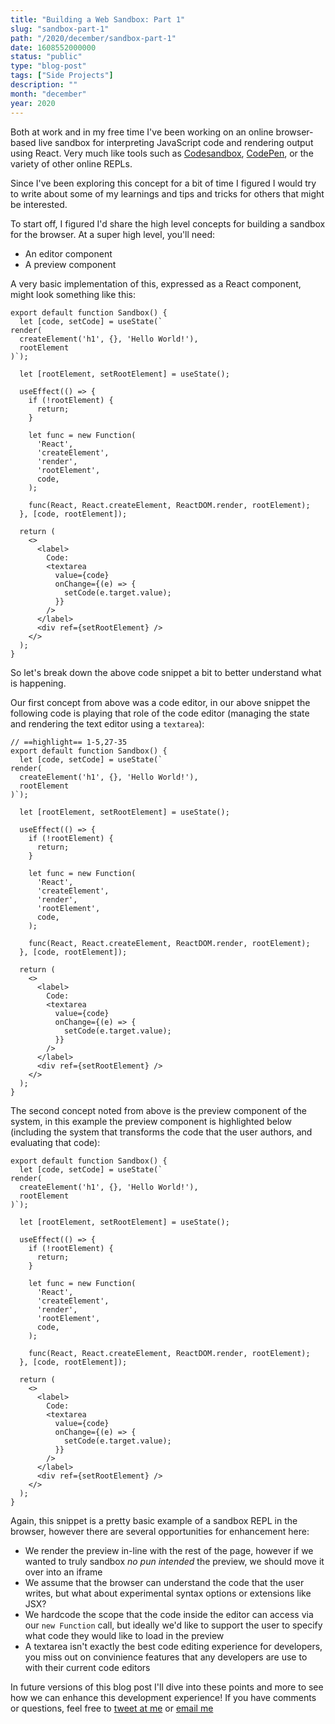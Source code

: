 ```yaml
---
title: "Building a Web Sandbox: Part 1"
slug: "sandbox-part-1"
path: "/2020/december/sandbox-part-1"
date: 1608552000000
status: "public"
type: "blog-post"
tags: ["Side Projects"]
description: ""
month: "december"
year: 2020
---
```




Both at work and in my free time I've been working on an online browser-based
live sandbox for interpreting JavaScript code and rendering output using React.
Very much like tools such as [Codesandbox](https://codesandbox.io/),
[CodePen](https://codepen.io), or the variety of other online REPLs.

Since I've been exploring this concept for a bit of time I figured I would try
to write about some of my learnings and tips and tricks for others that might be
interested.

To start off, I figured I'd share the high level concepts for building a sandbox
for the browser. At a super high level, you'll need:

- An editor component
- A preview component

A very basic implementation of this, expressed as a React component, might look
something like this:

```tsx
export default function Sandbox() {
  let [code, setCode] = useState(`
render(
  createElement('h1', {}, 'Hello World!'),
  rootElement
)`);

  let [rootElement, setRootElement] = useState();

  useEffect(() => {
    if (!rootElement) {
      return;
    }

    let func = new Function(
      'React',
      'createElement',
      'render',
      'rootElement',
      code,
    );

    func(React, React.createElement, ReactDOM.render, rootElement);
  }, [code, rootElement]);

  return (
    <>
      <label>
        Code:
        <textarea
          value={code}
          onChange={(e) => {
            setCode(e.target.value);
          }}
        />
      </label>
      <div ref={setRootElement} />
    </>
  );
}
```

So let's break down the above code snippet a bit to better understand what is
happening.

Our first concept from above was a code editor, in our above snippet the
following code is playing that role of the code editor (managing the state and
rendering the text editor using a `textarea`):

```tsx
// ==highlight== 1-5,27-35
export default function Sandbox() {
  let [code, setCode] = useState(`
render(
  createElement('h1', {}, 'Hello World!'),
  rootElement
)`);

  let [rootElement, setRootElement] = useState();

  useEffect(() => {
    if (!rootElement) {
      return;
    }

    let func = new Function(
      'React',
      'createElement',
      'render',
      'rootElement',
      code,
    );

    func(React, React.createElement, ReactDOM.render, rootElement);
  }, [code, rootElement]);

  return (
    <>
      <label>
        Code:
        <textarea
          value={code}
          onChange={(e) => {
            setCode(e.target.value);
          }}
        />
      </label>
      <div ref={setRootElement} />
    </>
  );
}
```

The second concept noted from above is the preview component of the system, in
this example the preview component is highlighted below (including the system
that transforms the code that the user authors, and evaluating that code):

```tsx highlight=7,9-23,36
export default function Sandbox() {
  let [code, setCode] = useState(`
render(
  createElement('h1', {}, 'Hello World!'),
  rootElement
)`);

  let [rootElement, setRootElement] = useState();

  useEffect(() => {
    if (!rootElement) {
      return;
    }

    let func = new Function(
      'React',
      'createElement',
      'render',
      'rootElement',
      code,
    );

    func(React, React.createElement, ReactDOM.render, rootElement);
  }, [code, rootElement]);

  return (
    <>
      <label>
        Code:
        <textarea
          value={code}
          onChange={(e) => {
            setCode(e.target.value);
          }}
        />
      </label>
      <div ref={setRootElement} />
    </>
  );
}
```

Again, this snippet is a pretty basic example of a sandbox REPL in the browser,
however there are several opportunities for enhancement here:

- We render the preview in-line with the rest of the page, however if we wanted
  to truly sandbox _no pun intended_ the preview, we should move it over into an
  iframe
- We assume that the browser can understand the code that the user writes, but
  what about experimental syntax options or extensions like JSX?
- We hardcode the scope that the code inside the editor can access via our
  `new Function` call, but ideally we'd like to support the user to specify what
  code they would like to load in the preview
- A textarea isn't exactly the best code editing experience for developers, you
  miss out on convinience features that any developers are use to with their
  current code editors

In future versions of this blog post I'll dive into these points and more to see
how we can enhance this development experience! If you have comments or
questions, feel free to [tweet at me](https://twitter.com/immatthamlin) or
<a href="mailto:matthewjameshamlin@gmail.com?Subject=Sandbox Part 1">email
me</a>


